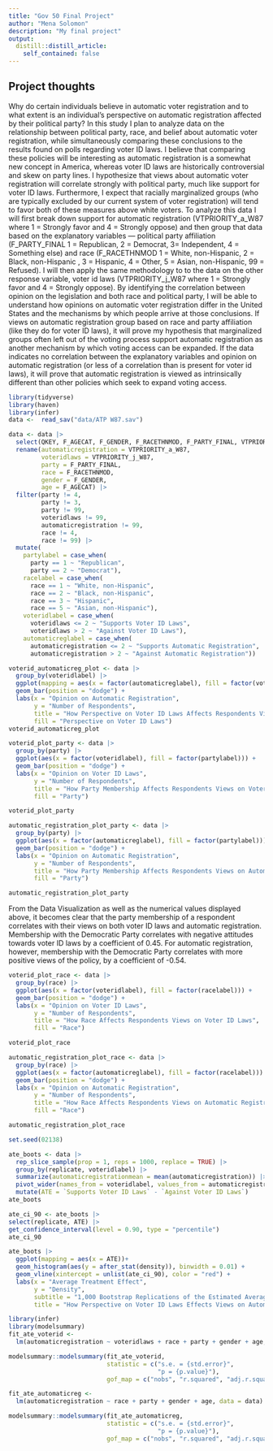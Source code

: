 ```yaml
---
title: "Gov 50 Final Project"
author: "Mena Solomon"
description: "My final project"
output:
  distill::distill_article:
    self_contained: false
---
```




## Project thoughts

Why do certain individuals believe in automatic voter registration and to what extent is an individual’s perspective on automatic registration affected by their political party? In this study I plan to analyze data on the relationship between political party, race, and belief about automatic voter registration, while simultaneously comparing these conclusions to the results found on polls regarding voter ID laws. I believe that comparing these policies will be interesting as automatic registration is a somewhat new concept in America, whereas voter ID laws are historically controversial and skew on party lines. I hypothesize that views about automatic voter registration will correlate strongly with political party, much like support for voter ID laws. Furthermore, I expect that racially marginalized groups (who are typically excluded by our current system of voter registration) will tend to favor both of these measures above white voters. To analyze this data I will first break down support for automatic registration (VTPRIORITY_a_W87 where 1 = Strongly favor and 4 = Strongly oppose) and then group that data based on the explanatory variables — political party affiliation (F_PARTY_FINAL 	1 = Republican, 2 = Democrat, 3= Independent, 4 = Something else)  and race (F_RACETHNMOD 1 = White, non-Hispanic,  2 = Black, non-Hispanic , 3 = Hispanic, 4 = Other, 5 = Asian, non-Hispanic, 99 = Refused). I will then apply the same methodology to to the data on the other response variable, voter id laws (VTPRIORITY_j_W87 where  1 = Strongly favor and 4 = Strongly oppose). By identifying the correlation between opinion on the legislation and both race and political party, I will be able to understand how opinions on automatic voter registration differ in the United States and the mechanisms by which people arrive at those conclusions. If views on automatic registration group based on race and party affiliation (like they do for voter ID laws), it will prove my hypothesis that marginalized groups often left out of the voting process support automatic registration as another mechanism by which voting access can be expanded. If the data indicates no correlation between the explanatory variables and opinion on automatic registration (or less of a correlation than is present for voter id laws), it will prove that automatic registration is viewed as intrinsically different than other policies which seek to expand voting access.

```r
library(tidyverse)
library(haven)
library(infer)
data <-  read_sav("data/ATP W87.sav")

data <- data |>
  select(QKEY, F_AGECAT, F_GENDER, F_RACETHNMOD, F_PARTY_FINAL, VTPRIORITY_a_W87, VTPRIORITY_j_W87)|>
  rename(automaticregistration = VTPRIORITY_a_W87,
         voteridlaws = VTPRIORITY_j_W87,
         party = F_PARTY_FINAL,
         race = F_RACETHNMOD,
         gender = F_GENDER,
         age = F_AGECAT) |>
  filter(party != 4,
         party != 3,
         party != 99, 
         voteridlaws != 99,
         automaticregistration != 99,
         race != 4,
         race != 99) |>
  mutate(
    partylabel = case_when(
      party == 1 ~ "Republican",
      party == 2 ~ "Democrat"),
    racelabel = case_when(
      race == 1 ~ "White, non-Hispanic",
      race == 2 ~ "Black, non-Hispanic",
      race == 3 ~ "Hispanic",
      race == 5 ~ "Asian, non-Hispanic"),
    voteridlabel = case_when(
      voteridlaws <= 2 ~ "Supports Voter ID Laws",
      voteridlaws > 2 ~ "Against Voter ID Laws"),
    automaticreglabel = case_when(
      automaticregistration <= 2 ~ "Supports Automatic Registration",
      automaticregistration > 2 ~ "Against Automatic Registration"))


```

```r
voterid_automaticreg_plot <- data |>
  group_by(voteridlabel) |>
  ggplot(mapping = aes(x = factor(automaticreglabel), fill = factor(voteridlabel))) +
  geom_bar(position = "dodge") +
  labs(x = "Opinion on Automatic Registration", 
       y = "Number of Respondents", 
       title = "How Perspective on Voter ID Laws Affects Respondents Views on Automatic Registration",
       fill = "Perspective on Voter ID Laws")
voterid_automaticreg_plot
```


```r
voterid_plot_party <- data |>
  group_by(party) |>
  ggplot(aes(x = factor(voteridlabel), fill = factor(partylabel))) +
  geom_bar(position = "dodge") +
  labs(x = "Opinion on Voter ID Laws", 
       y = "Number of Respondents", 
       title = "How Party Membership Affects Respondents Views on Voter ID Laws",
       fill = "Party")

voterid_plot_party

automatic_registration_plot_party <- data |>
  group_by(party) |>
  ggplot(aes(x = factor(automaticreglabel), fill = factor(partylabel))) +
  geom_bar(position = "dodge") +
  labs(x = "Opinion on Automatic Registration", 
       y = "Number of Respondents", 
       title = "How Party Membership Affects Respondents Views on Automatic Registration",
       fill = "Party")

automatic_registration_plot_party
```
From the Data Visualization as well as the numerical values displayed above, it becomes clear that the party membership of a respondent correlates with their views on both voter ID laws and automatic registration. Membership with the Democratic Party correlates with negative attitudes towards voter ID laws by a coefficient of 0.45. For automatic registration, however, membership with the Democratic Party correlates with more positive views of the policy, by a coefficient of -0.54.

```r
voterid_plot_race <- data |>
  group_by(race) |>
  ggplot(aes(x = factor(voteridlabel), fill = factor(racelabel))) +
  geom_bar(position = "dodge") +
  labs(x = "Opinion on Voter ID Laws", 
       y = "Number of Respondents", 
       title = "How Race Affects Respondents Views on Voter ID Laws",
       fill = "Race")

voterid_plot_race

automatic_registration_plot_race <- data |>
  group_by(race) |>
  ggplot(aes(x = factor(automaticreglabel), fill = factor(racelabel))) +
  geom_bar(position = "dodge") +
  labs(x = "Opinion on Automatic Registration", 
       y = "Number of Respondents", 
       title = "How Race Affects Respondents Views on Automatic Registration",
       fill = "Race")

automatic_registration_plot_race
```


```r
set.seed(02138)

ate_boots <- data |>
  rep_slice_sample(prop = 1, reps = 1000, replace = TRUE) |>
  group_by(replicate, voteridlabel) |>
  summarize(automaticregistrationmean = mean(automaticregistration)) |>
  pivot_wider(names_from = voteridlabel, values_from = automaticregistrationmean) |>
  mutate(ATE = `Supports Voter ID Laws` - `Against Voter ID Laws`)
ate_boots  

ate_ci_90 <- ate_boots |>
select(replicate, ATE) |>
get_confidence_interval(level = 0.90, type = "percentile")
ate_ci_90

ate_boots |>
  ggplot(mapping = aes(x = ATE))+
  geom_histogram(aes(y = after_stat(density)), binwidth = 0.01) +
  geom_vline(xintercept = unlist(ate_ci_90), color = "red") +
  labs(x = "Average Treatment Effect", 
       y = "Density", 
       subtitle = "1,000 Bootstrap Replications of the Estimated Average Treatment Effect",
       title = "How Perspective on Voter ID Laws Effects Views on Automatic Registration")

```


```r
library(infer)
library(modelsummary)
fit_ate_voterid <- 
  lm(automaticregistration ~ voteridlaws + race + party + gender + age, data = data)

modelsummary::modelsummary(fit_ate_voterid,
                           statistic = c("s.e. = {std.error}",
                                         "p = {p.value}"),
                           gof_map = c("nobs", "r.squared", "adj.r.squared"))  

fit_ate_automaticreg <- 
  lm(automaticregistration ~ race + party + gender + age, data = data)

modelsummary::modelsummary(fit_ate_automaticreg,
                           statistic = c("s.e. = {std.error}",
                                         "p = {p.value}"),
                           gof_map = c("nobs", "r.squared", "adj.r.squared"))  
```
